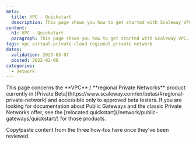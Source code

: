 ```yaml
---
meta:
  title: VPC - Quickstart
  description: This page shows you how to get started with Scaleway VPC.
content:
  h1: VPC - Quickstart
  paragraph: This page shows you how to get started with Scaleway VPC.
tags: vpc virtual-private-cloud regional private network
dates:
  validation: 2023-03-07
  posted: 2022-02-06
categories:
  - network
---
```


<Message type="note">
  This page concerns the **VPC** / **regional Private Networks** product currently in [Private Beta](https://www.scaleway.com/en/betas/#regional-private-network) and accessible only to approved beta testers. If you are looking for documentation about Public Gateways and the classic Private Networks offer, see the [relocated quickstart](/network/public-gateways/quickstart/) for those products.
</Message>

Copy/paste content from the three how-tos here once they've been reviewed.